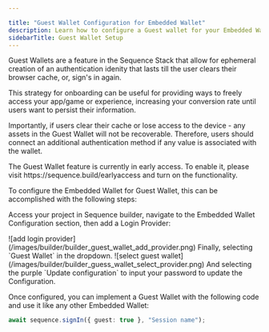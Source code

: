 ---

title: "Guest Wallet Configuration for Embedded Wallet"
description: Learn how to configure a Guest wallet for your Embedded Wallet instance.
sidebarTitle: Guest Wallet Setup
---



Guest Wallets are a feature in the Sequence Stack that allow for ephemeral creation of an authentication idenity that lasts till the user clears their browser cache, or, sign's in again.

This strategy for onboarding can be useful for providing ways to freely access your app/game or experience, increasing your conversion rate until users want to persist their information.

Importantly, if users clear their cache or lose access to the device - any assets in the Guest Wallet will not be recoverable. Therefore, users should connect an additional authentication method if any value is associated with the wallet.

<Warning>
The Guest Wallet feature is currently in early access. To enable it, please visit https://sequence.build/earlyaccess and turn on the functionality.
</Warning>


To configure the Embedded Wallet for Guest Wallet, this can be accomplished with the following steps:

<Steps>
<Step title="Builder Configuration">

Access your project in Sequence builder, navigate to the Embedded Wallet Configuration section, then add a Login Provider:
<Frame>
![add login provider](/images/builder/builder_guest_wallet_add_provider.png)
</Frame>
Finally, selecting `Guest Wallet` in the dropdown.
<Frame>
![select guest wallet](/images/builder/builder_guess_wallet_select_provider.png)
</Frame>
And selecting the purple `Update configuration` to input your password to update the Configuration.
</Step>
<Step title="Implementation">

Once configured, you can implement a Guest Wallet with the following code and use it like any other Embedded Wallet:

```typescript App.tsx
await sequence.signIn({ guest: true }, "Session name");
```
</Step>
</Steps>
